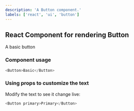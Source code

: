 ```yaml
---
description: 'A Button component.'
labels: ['react', 'ui', 'button']
---
```



## React Component for rendering Button

A basic button

### Component usage
```js
<Button>Basic</Button>
```

### Using props to customize the text

Modify the text to see it change live:
```js live
<Button primary>Primary</Button>
```
